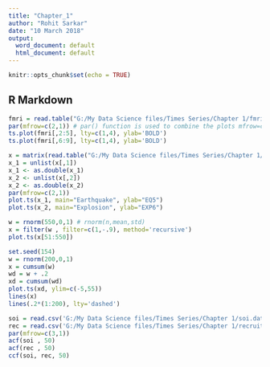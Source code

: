---
title: "Chapter_1"
author: "Rohit Sarkar"
date: "10 March 2018"
output:
  word_document: default
  html_document: default
---

```{r setup, include=FALSE}
knitr::opts_chunk$set(echo = TRUE)
```

## R Markdown
```{r}
fmri = read.table("G:/My Data Science files/Times Series/Chapter 1/fmri.dat")
par(mfrow=c(2,1)) # par() function is used to combine the plots mfrow=c(nrows,ncols)
ts.plot(fmri[,2:5], lty=c(1,4), ylab='BOLD')
ts.plot(fmri[,6:9], lty=c(1,4), ylab='BOLD')

```

```{r}
x = matrix(read.table("G:/My Data Science files/Times Series/Chapter 1/eq5exp6.dat"), ncol=2)
x_1 = unlist(x[,1])
x_1 <- as.double(x_1)
x_2 <- unlist(x[,2])
x_2 <- as.double(x_2)
par(mfrow=c(2,1))
plot.ts(x_1, main="Earthquake", ylab="EQ5")
plot.ts(x_2, main="Explosion", ylab="EXP6")

```
```{r}
w = rnorm(550,0,1) # rnorm(n,mean,std)
x = filter(w , filter=c(1,-.9), method='recursive')
plot.ts(x[51:550])
```
```{r}
set.seed(154)
w = rnorm(200,0,1)
x = cumsum(w)
wd = w + .2
xd = cumsum(wd)
plot.ts(xd, ylim=c(-5,55))
lines(x)
lines(.2*(1:200), lty='dashed')
```
```{r}
soi = read.csv('G:/My Data Science files/Times Series/Chapter 1/soi.dat')
rec = read.csv('G:/My Data Science files/Times Series/Chapter 1/recruit.dat')
par(mfrow=c(3,1))
acf(soi , 50)
acf(rec , 50)
ccf(soi, rec, 50)

```
